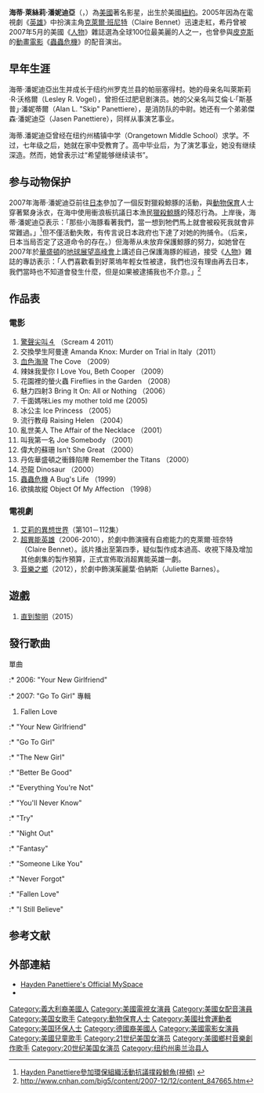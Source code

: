 {{noteTA
|T = zh-cn:海登·潘妮迪亚; zh-hk:希丹·彭尼蒂亞; zh-tw:海蒂·潘妮迪亞;
|1 = zh-cn:海登; zh-hk:希丹; zh-tw:海蒂;
|2 = zh-cn:海登·潘妮迪亚; zh-hk:希丹·彭尼蒂亞; zh-tw:海蒂·潘妮迪亞;
}}
{{Infobox entertainer
| name                    = 希丹·彭尼蒂亞
| type                    = 女演员
| image                   = Hayden Panettiere Fan Expo 2011, 2.jpg
| caption                 = 
| birthname               = Hayden Lesley Panettiere
| birthdate               = {{birth date and age|1989|8|21}}
| birthplace              = {{USA}}[[紐約州|紐約州]][[羅克蘭縣_(紐約州)|羅克蘭縣]]{{link-en|橘鎮 (紐約州)|Orangetown, New York|橘鎮}}
| yearsactive             = 1994年至今
| occupation              = [[演員|演員]]、[[歌手|歌手]]
| influenced              = 
| website                 = 
| children                = 1
| awards                  = 
}}
'''海蒂·萊絲莉·潘妮迪亞'''（{{lang-en|Hayden Lesley Panettiere}}，{{bd|1989年|8月21日|catIdx=P}}）為[[美國|美國]]著名影星，出生於美國[[紐約|紐約]]。2005年因為在電視劇《[[英雄_(美國電視劇)|英雄]]》中扮演主角[[克萊爾·班尼特|克萊爾·班尼特]]（Claire Bennet）迅速走紅，希丹曾被2007年5月的美國《[[人物|人物]]》雜誌選為全球100位最美麗的人之一，也曾參與[[皮克斯|皮克斯]]的[[動畫電影|動畫電影]]《[[蟲蟲危機|蟲蟲危機]]》的配音演出。

==早年生涯==
海蒂·潘妮迪亞出生并成长于纽约州罗克兰县的帕丽塞得村。她的母亲名叫萊斯莉·R·沃格爾（Lesley R. Vogel），曾担任过肥皂剧演员。她的父亲名叫艾倫·L·「斯基普」·潘妮蒂爾（Alan L. "Skip" Panettiere），是消防队的中尉。她还有一个弟弟傑森·潘妮迪亞（Jasen Panettiere），同样从事演艺事业。

海蒂.潘妮迪亞曾经在纽约州橘镇中学（Orangetown Middle School）求学。不过，七年级之后，她就在家中受教育了。高中毕业后，为了演艺事业，她没有继续深造。然而，她曾表示过“希望能够继续读书”。

==参与动物保护==

2007年海蒂·潘妮迪亞前往[[日本|日本]]參加了一個反對獵殺鯨豚的活動，與[[動物保育|動物保育]]人士穿著緊身泳衣，在海中使用衝浪板抗議日本漁民[[獵殺鯨豚|獵殺鯨豚]]的殘忍行為。上岸後，海蒂·潘妮迪亞表示：「那些小海豚看著我們，當一想到牠們馬上就會被殺死我就會非常難過。」<ref>[http://tv.huo360.com/article/2007/11/04/960.html Hayden Panettiere參加環保組織活動抗議撲殺鯨魚(視頻)] {{webarchive|url=https://web.archive.org/web/20080102233752/http://tv.huo360.com/article/2007/11/04/960.html |date=2008-01-02 }}</ref>但不僅活動失敗，有传言说日本政府也下達了对她的拘捕令。（后来，日本当局否定了这道命令的存在。）但海蒂从未放弃保護鯨豚的努力，如她曾在2007年於[[華盛頓|華盛頓]]的[[地球展望高峰會|地球展望高峰會]]上講述自己保護海豚的經過，接受《[[人物_(雜誌)|人物]]》雜誌的專訪表示：「人們喜歡看到好萊塢年輕女性被逮，我們也沒有理由再去日本，我們當時也不知道會發生什麼，但是如果被逮捕我也不介意。」<ref>http://www.cnhan.com/big5/content/2007-12/12/content_847665.htm{{dead link|date=2018年2月 |bot=InternetArchiveBot |fix-attempted=yes }}</ref>

== 作品表 ==
===電影===
#[[驚聲尖叫4|驚聲尖叫４]] （Scream 4 2011）
#交換學生阿曼達 Amanda Knox: Murder on Trial in Italy（2011）
#[[血色海灣|血色海灣]] The Cove （2009）
#辣妹我愛你 I Love You, Beth Cooper （2009）
#花園裡的螢火蟲 Fireflies in the Garden （2008）
#魅力四射3 Bring It On: All or Nothing （2006）
#千面媽咪Lies my mother told me (2005)
#冰公主 Ice Princess （2005）
#流行教母 Raising Helen （2004）
#亂世美人 The Affair of the Necklace （2001）
#叫我第一名 Joe Somebody （2001）
#偉大的蘇珊 Isn't She Great （2000）
#丹佐華盛頓之衝鋒陷陣 Remember the Titans （2000）
#恐龍 Dinosaur （2000）
#[[蟲蟲危機|蟲蟲危機]] A Bug's Life （1999）
#欲擒故縱 Object Of My Affection （1998）

===電視劇===
#[[艾莉的異想世界|艾莉的異想世界]]（第101－112集）
#[[超能英雄|超異能英雄]]（2006-2010），於劇中飾演擁有自癒能力的克萊爾·班奈特（Claire Bennet）。該片播出至第四季，疑似製作成本過高、收視下降及增加其他劇集的製作預算，正式宣佈取消超異能英雄一劇。
#[[音樂之鄉|音樂之鄉]]（2012），於劇中飾演茱麗葉·伯納斯（Juliette Barnes）。

== 遊戲 ==
#[[直到黎明|直到黎明]]（2015）

==發行歌曲==
單曲
:* 2006: "Your New Girlfriend"
:* 2007: "Go To Girl"
專輯
# Fallen Love
:* "Your New Girlfriend"
:* "Go To Girl"
:* "The New Girl"
:* "Better Be Good"
:* "Everything You're Not"
:* "You'll Never Know"
:* "Try"
:* "Night Out"
:* "Fantasy"
:* "Someone Like You"
:* "Never Forgot"
:* "Fallen Love"
:* "I Still Believe"

==参考文献==
{{reflist}}

==外部連結 ==
{{commonscat|Hayden Panettiere}}
* [http://www.myspace.com/haydenpanettiere Hayden Panettiere's Official MySpace] {{Wayback|url=http://www.myspace.com/haydenpanettiere |date=20210218062010 }}
* {{imdb name|id=0659363}}

{{Authority control}}
{{DEFAULTSORT:Panettiere, Hayden}}
[[Category:義大利裔美國人|Category:義大利裔美國人]]
[[Category:美國電視女演員|Category:美國電視女演員]]
[[Category:美國女配音演員|Category:美國女配音演員]]
[[Category:美国女歌手|Category:美国女歌手]]
[[Category:動物保育人士|Category:動物保育人士]]
[[Category:美國社會運動者|Category:美國社會運動者]]
[[Category:美国环保人士|Category:美国环保人士]]
[[Category:德國裔美國人|Category:德國裔美國人]]
[[Category:美國電影女演員|Category:美國電影女演員]]
[[Category:美國兒童歌手|Category:美國兒童歌手]]
[[Category:21世纪美国女演员|Category:21世纪美国女演员]]
[[Category:美國鄉村音樂創作歌手|Category:美國鄉村音樂創作歌手]]
[[Category:20世纪美国女演员|Category:20世纪美国女演员]]
[[Category:纽约州奥兰治县人|Category:纽约州奥兰治县人]]